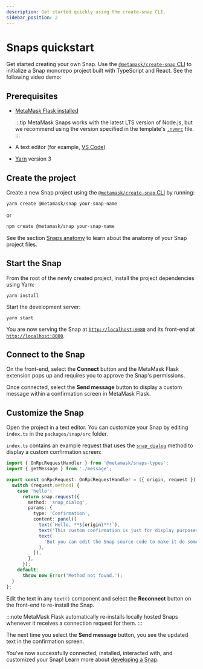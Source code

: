 ```yaml
---
description: Get started quickly using the create-snap CLI.
sidebar_position: 2
---
```



# Snaps quickstart

Get started creating your own Snap.
Use the [`@metamask/create-snap` CLI](https://github.com/MetaMask/snaps/tree/main/packages/create-snap)
to initialize a Snap monorepo project built with TypeScript and React.
See the following video demo:

<p align="center">
  <ReactPlayer url='https://www.youtube.com/embed/qZRAryYwgdg?si=CeImIULgH3iD-FF0' />
</p>

## Prerequisites

- [MetaMask Flask installed](install-flask.md)

  :::tip
  MetaMask Snaps works with the latest LTS version of Node.js, but we recommend using the version specified in
  the template's [`.nvmrc`](https://github.com/MetaMask/template-snap-monorepo/blob/main/.nvmrc) file.
  :::

- A text editor (for example, [VS Code](https://code.visualstudio.com/))
- [Yarn](https://yarnpkg.com/) version 3

## Create the project

Create a new Snap project using the [`@metamask/create-snap` CLI](https://github.com/MetaMask/snaps/tree/main/packages/create-snap) by running:

```bash
yarn create @metamask/snap your-snap-name
```

or

```bash
npm create @metamask/snap your-snap-name
```

See the section [Snaps anatomy](../concepts/anatomy.md) to learn about the anatomy of your Snap project files.

## Start the Snap

From the root of the newly created project, install the project dependencies using Yarn:

```shell
yarn install
```

Start the development server:

```shell
yarn start
```

You are now serving the Snap at [`http://localhost:8080`](http://localhost:8080/) and its front-end at [`http://localhost:8000`](http://localhost:8000/).

## Connect to the Snap

On the front-end, select the **Connect** button and the MetaMask Flask extension pops up and
requires you to approve the Snap's permissions.

Once connected, select the **Send message** button to display a custom message within a confirmation
screen in MetaMask Flask.

## Customize the Snap

Open the project in a text editor.
You can customize your Snap by editing `index.ts` in the `packages/snap/src` folder.

`index.ts` contains an example request that uses the
[`snap_dialog`](../reference/rpc-api.md#snapdialog) method to display a custom confirmation screen:

```ts
import { OnRpcRequestHandler } from '@metamask/snaps-types';
import { getMessage } from './message';

export const onRpcRequest: OnRpcRequestHandler = ({ origin, request }) => {
  switch (request.method) {
    case 'hello':
      return snap.request({
        method: 'snap_dialog',
        params: {
          type: 'Confirmation',
          content: panel([
            text(`Hello, **${origin}**!`),
            text('This custom confirmation is just for display purposes.'),
            text(
              'But you can edit the Snap source code to make it do something, if you want to!',
            ),
          ]),
        },
      });
    default:
      throw new Error('Method not found.');
  }
};
```

Edit the text in any `text()` component and select the **Reconnect** button
on the front-end to re-install the Snap.

:::note
MetaMask Flask automatically re-installs locally hosted Snaps whenever it receives a connection request
for them.
:::

The next time you select the **Send message** button, you see the updated text in the confirmation screen.

You've now successfully connected, installed, interacted with, and customized your Snap!
Learn more about [developing a Snap](../how-to/develop-a-snap.md).
